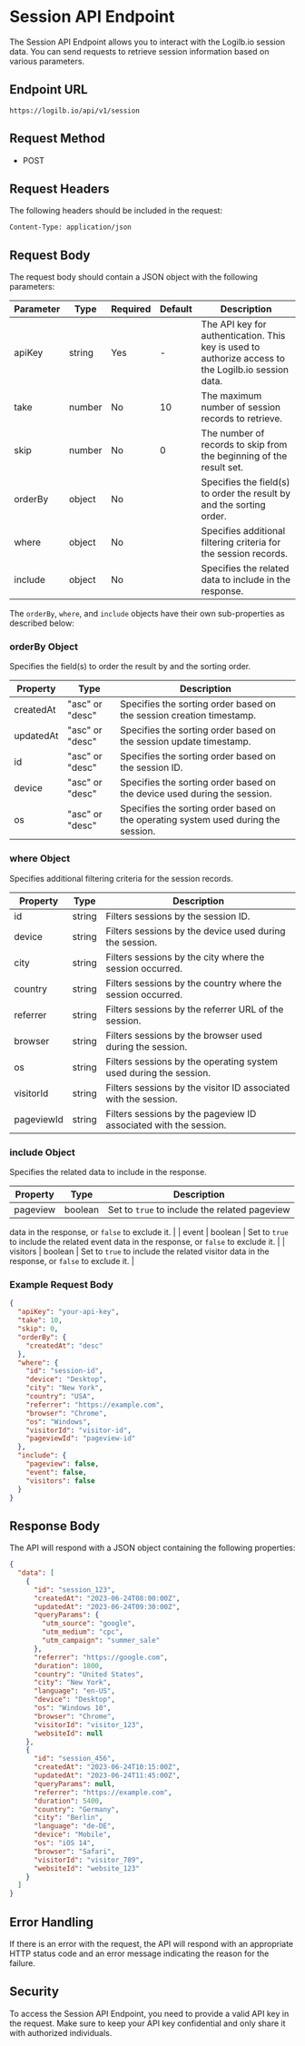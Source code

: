# Session API Endpoint

The Session API Endpoint allows you to interact with the Logilb.io session data. You can send requests to retrieve session information based on various parameters.

## Endpoint URL

```
https://logilb.io/api/v1/session
```

## Request Method

- POST

## Request Headers

The following headers should be included in the request:

```
Content-Type: application/json
```

## Request Body

The request body should contain a JSON object with the following parameters:

| Parameter | Type     | Required | Default | Description                                                                                         |
|-----------|----------|----------|---------|-----------------------------------------------------------------------------------------------------|
| apiKey    | string   | Yes      | -       | The API key for authentication. This key is used to authorize access to the Logilb.io session data. |
| take      | number   | No       | 10      | The maximum number of session records to retrieve.                                                  |
| skip      | number   | No       | 0       | The number of records to skip from the beginning of the result set.                                 |
| orderBy   | object   | No       |         | Specifies the field(s) to order the result by and the sorting order.                                 |
| where     | object   | No       |         | Specifies additional filtering criteria for the session records.                                    |
| include   | object   | No       |         | Specifies the related data to include in the response.                                              |

The `orderBy`, `where`, and `include` objects have their own sub-properties as described below:

### orderBy Object

Specifies the field(s) to order the result by and the sorting order.

| Property   | Type                 | Description                                                                                         |
|------------|----------------------|-----------------------------------------------------------------------------------------------------|
| createdAt  | "asc" or "desc"      | Specifies the sorting order based on the session creation timestamp.                                |
| updatedAt  | "asc" or "desc"      | Specifies the sorting order based on the session update timestamp.                                   |
| id         | "asc" or "desc"      | Specifies the sorting order based on the session ID.                                                |
| device     | "asc" or "desc"      | Specifies the sorting order based on the device used during the session.                            |
| os         | "asc" or "desc"      | Specifies the sorting order based on the operating system used during the session.                  |

### where Object

Specifies additional filtering criteria for the session records.

| Property    | Type     | Description                                                                                         |
|-------------|----------|-----------------------------------------------------------------------------------------------------|
| id          | string   | Filters sessions by the session ID.                                                                 |
| device      | string   | Filters sessions by the device used during the session.                                             |
| city        | string   | Filters sessions by the city where the session occurred.                                            |
| country     | string   | Filters sessions by the country where the session occurred.                                         |
| referrer    | string   | Filters sessions by the referrer URL of the session.                                                |
| browser     | string   | Filters sessions by the browser used during the session.                                            |
| os          | string   | Filters sessions by the operating system used during the session.                                   |
| visitorId   | string   | Filters sessions by the visitor ID associated with the session.                                     |
| pageviewId  | string   | Filters sessions by the pageview ID associated with the session.                                    |

### include Object

Specifies the related data to include in the response.

| Property   | Type     | Description                                                                                         |
|------------|----------|-----------------------------------------------------------------------------------------------------|
| pageview   | boolean  | Set to `true` to include the related pageview

 data in the response, or `false` to exclude it.       |
| event      | boolean  | Set to `true` to include the related event data in the response, or `false` to exclude it.          |
| visitors   | boolean  | Set to `true` to include the related visitor data in the response, or `false` to exclude it.        |

### Example Request Body

```json
{
  "apiKey": "your-api-key",
  "take": 10,
  "skip": 0,
  "orderBy": {
    "createdAt": "desc"
  },
  "where": {
    "id": "session-id",
    "device": "Desktop",
    "city": "New York",
    "country": "USA",
    "referrer": "https://example.com",
    "browser": "Chrome",
    "os": "Windows",
    "visitorId": "visitor-id",
    "pageviewId": "pageview-id"
  },
  "include": {
    "pageview": false,
    "event": false,
    "visitors": false
  }
}
```

## Response Body

The API will respond with a JSON object containing the following properties:


```json
{
  "data": [
    {
      "id": "session_123",
      "createdAt": "2023-06-24T08:00:00Z",
      "updatedAt": "2023-06-24T09:30:00Z",
      "queryParams": {
        "utm_source": "google",
        "utm_medium": "cpc",
        "utm_campaign": "summer_sale"
      },
      "referrer": "https://google.com",
      "duration": 1800,
      "country": "United States",
      "city": "New York",
      "language": "en-US",
      "device": "Desktop",
      "os": "Windows 10",
      "browser": "Chrome",
      "visitorId": "visitor_123",
      "websiteId": null
    },
    {
      "id": "session_456",
      "createdAt": "2023-06-24T10:15:00Z",
      "updatedAt": "2023-06-24T11:45:00Z",
      "queryParams": null,
      "referrer": "https://example.com",
      "duration": 5400,
      "country": "Germany",
      "city": "Berlin",
      "language": "de-DE",
      "device": "Mobile",
      "os": "iOS 14",
      "browser": "Safari",
      "visitorId": "visitor_789",
      "websiteId": "website_123"
    }
  ]
}
```

## Error Handling

If there is an error with the request, the API will respond with an appropriate HTTP status code and an error message indicating the reason for the failure.

## Security

To access the Session API Endpoint, you need to provide a valid API key in the request. Make sure to keep your API key confidential and only share it with authorized individuals.